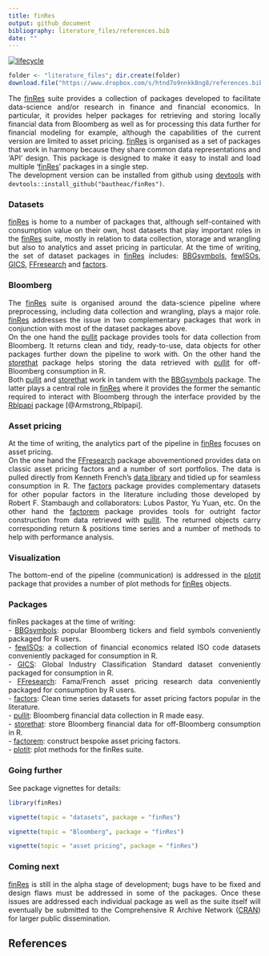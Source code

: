 ```yaml
---
title: finRes
output: github_document
bibliography: literature_files/references.bib
date: ""
---
```

<style> body {text-align: justify} </style>
<!-- [![Travis-CI Build Status](https://travis-ci.org/bautheac/finRes.svg?branch=master)](https://travis-ci.org/bautheac/finRes) -->
<!-- [![AppVeyor Build Status](https://ci.appveyor.com/api/projects/status/github/bautheac/finRes?branch=master&svg=true)](https://ci.appveyor.com/project/bautheac/finRes) -->
[![lifecycle](https://img.shields.io/badge/lifecycle-experimental-orange.svg)](https://www.tidyverse.org/lifecycle/#experimental)


```r
folder <- "literature_files"; dir.create(folder)
download.file("https://www.dropbox.com/s/htnd7o9nnkk8ng8/references.bib?dl=1", paste(folder, "references.bib", sep = "/"))
```


<!-- There are only so many things that can be done in Excel; serious data munging and further statistical processing not only require flexibility but also computational power. Programming languages make these accessible and within that realm, the R programming language stands out of the crowd for statistical analysis, the workhorse of research in finance and financial economics. Programming in R can be rather daunting though. Fetching data requires the user to make API calls; once retrieved the data have to be stored somewhere which requires the user not only to communicate with databases but also to set them up entirely to meet there needs. With the data available comes the time of financial modelling, the dreadful part for most.   -->
<!-- The [finRes](https://bautheac.github.io/finRes/) suite strives to abstract complexity away in all these areas. Through a series of packages it facilitates financial data acquisition from Bloomberg, data storage and put forwards financial modelling solutions albeit limited to asset pricing at the time of writing. [finRes](https://bautheac.github.io/finRes/) leverages the power of the [tidyverse](www.tidyverse.org) of [Hadley Wickham](http://hadley.nz/) and the [RStudio](https://www.rstudio.com/) team [@Wickham_tidyverse_2017] with the suite organised as a set of packages that work in harmony because they share common data representations and 'API' design. This package is designed to make it easy to install and load multiple 'finRes' packages in a single step.   -->
<!-- Install the development version from github with `devtools::install_github("bautheac/finRes")`.   -->

The [finRes](https://bautheac.github.io/finRes/) suite provides a collection of packages developed to facilitate data-science and/or research in finance and financial economics. In particular, it provides helper packages for retrieving and storing locally financial data from Bloomberg as well as for processing this data further for financial modeling for example, although the capabilities of the current version are limited to asset pricing. [finRes](https://bautheac.github.io/finRes/) is organised as a set of packages that work in harmony because they share common data representations and 'API' design. This package is designed to make it easy to install and load multiple '[finRes](https://bautheac.github.io/finRes/)' packages in a single step.   
The development version can be installed from github using [devtools](https://devtools.r-lib.org/) with `devtools::install_github("bautheac/finRes")`.   




### Datasets
[finRes](https://bautheac.github.io/finRes/) is home to a number of packages that, although self-contained with consumption value on their own, host datasets that play important roles in the [finRes](https://bautheac.github.io/finRes/) suite, mostly in relation to data collection, storage and wrangling but also to analytics and asset pricing in particular. At the time of writing, the set of dataset packages in [finRes](https://bautheac.github.io/finRes/) includes: [BBGsymbols](https://bautheac.github.io/BBGsymbols/), [fewISOs](https://bautheac.github.io/fewISOs/), [GICS](https://bautheac.github.io/GICS/), [FFresearch](https://bautheac.github.io/FFresearch/) and [factors](https://bautheac.github.io/factors/).


### Bloomberg

The [finRes](https://bautheac.github.io/finRes/) suite is organised around the data-science pipeline where preprocessing, including data collection and wrangling, plays a major role. [finRes](https://bautheac.github.io/finRes/) addresses the issue in two complementary packages that work in conjunction with most of the dataset packages above.  
On the one hand the [pullit](https://bautheac.github.io/pullit/) package provides tools for data collection from Bloomberg. It returns clean and tidy, ready-to-use, data objects for other packages further down the pipeline to work with. On the other hand the [storethat](https://bautheac.github.io/storethat/) package helps storing the data retrieved with [pullit](https://bautheac.github.io/pullit/) for off-Bloomberg consumption in R.  
Both [pullit](https://bautheac.github.io/pullit/) and [storethat](https://bautheac.github.io/storethat/) work in tandem with the [BBGsymbols](https://bautheac.github.io/BBGsymbols/) package. The latter plays a central role in [finRes](https://bautheac.github.io/finRes/) where it provides the former the semantic required to interact with Bloomberg through the interface provided by the [Rblpapi](https://github.com/Rblp/Rblpapi) package [@Armstrong_Rblpapi].


### Asset pricing
At the time of writing, the analytics part of the pipeline in [finRes](https://bautheac.github.io/finRes/) focuses on asset pricing.  
On the one hand the [FFresearch](https://bautheac.github.io/FFresearch/) package abovementioned provides data on classic asset pricing factors and a number of sort portfolios. The data is pulled directly from Kenneth French's [data library](http://mba.tuck.dartmouth.edu/pages/faculty/ken.french/data_library.html) and tidied up for seamless consumption in R. The [factors](https://bautheac.github.io/factors/) package provides complementary datasets for other popular factors in the literature including those developed by Robert F. Stambaugh and collaborators: Lubos Pastor, Yu Yuan, etc.
On the other hand the [factorem](https://bautheac.github.io/factorem/) package provides tools for outright factor construction from data retrieved with [pullit](https://bautheac.github.io/pullit/). The returned objects carry corresponding return & positions time series and a number of methods to help with performance analysis.


### Visualization
The bottom-end of the pipeline (communication) is addressed in the [plotit](https://bautheac.github.io/plotit/) package that provides a number of plot methods for [finRes](https://bautheac.github.io/finRes/) objects.   


### Packages
finRes packages at the time of writing:  
- [BBGsymbols](https://bautheac.github.io/BBGsymbols/): popular Bloomberg tickers and field symbols conveniently packaged for R users.  
- [fewISOs](https://bautheac.github.io/fewISOs/): a collection of financial economics related ISO code datasets conveniently packaged for consumption in R.  
- [GICS](https://bautheac.github.io/GICS/): Global Industry Classification Standard dataset conveniently packaged for consumption in R.  
- [FFresearch](https://bautheac.github.io/FFresearch/): Fama/French asset pricing research data conveniently packaged for consumption by R users.  
- [factors](https://bautheac.github.io/factors/): Clean time series datasets for asset pricing factors popular in the literature.  
- [pullit](https://bautheac.github.io/pullit/): Bloomberg financial data collection in R made easy.  
- [storethat](https://bautheac.github.io/storethat/): store Bloomberg financial data for off-Bloomberg consumption in R.  
- [factorem](https://bautheac.github.io/factorem/): construct bespoke asset pricing factors.  
- [plotit](https://bautheac.github.io/plotit/): plot methods for the finRes suite.  


### Going further
See package vignettes for details:
```r
library(finRes)

vignette(topic = "datasets", package = "finRes")

vignette(topic = "Bloomberg", package = "finRes")

vignette(topic = "asset pricing", package = "finRes")
```



### Coming next  
[finRes](https://bautheac.github.io/finRes/) is still in the alpha stage of development; bugs have to be fixed and design flaws must be addressed in some of the packages. Once these issues are addressed each individual package as well as the suite itself will eventually be submitted to the Comprehensive R Archive Network ([CRAN](https://cran.r-project.org/)) for larger public dissemination. 

## References
